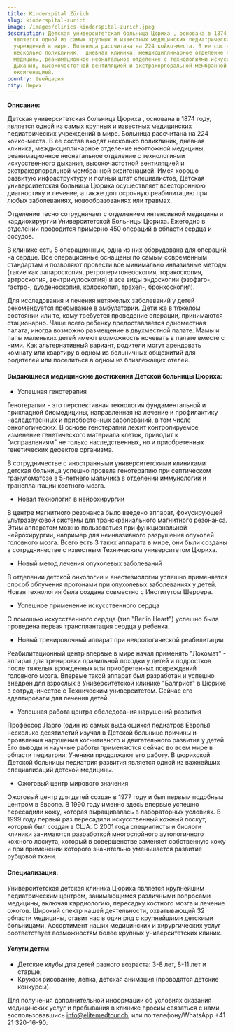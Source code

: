 ```yaml
---
title: Kinderspital Zürich
slug: kinderspital-zurich
image: /images/clinics-kinderspital-zurich.jpeg
description: Детская университетская больница Цюриха , основана в 1874 году,
  является одной из самых крупных и известных медицинских педиатрических
  учреждений в мире. Больница рассчитана на 224 койко-места. В ее состав входят
  несколько поликлиник,  дневная клиника, междисциплинарное отделение неотложной
  медицины, реанимационное неонатальное отделение с технологиями искусственного
  дыхания, высокочастотной вентиляцией и экстракорпоральной мембранной
  оксигенацией.
country: Швейцария
city: Цюрих
---
```


**Описание:**

Детская университетская больница Цюриха , основана в 1874 году, является одной из самых крупных и известных медицинских педиатрических учреждений в мире. Больница рассчитана на 224 койко-места. В ее состав входят несколько поликлиник, дневная клиника, междисциплинарное отделение неотложной медицины, реанимационное неонатальное отделение с технологиями искусственного дыхания, высокочастотной вентиляцией и экстракорпоральной мембранной оксигенацией. Имея хорошо развитую инфраструктуру и полный штат специалистов, Детская университетская больница Цюриха осуществляет всестороннюю диагностику и лечение, а также долгосрочную реабилитацию при любых заболеваниях, новообразованиях или травмах.

Отделение тесно сотрудничает с отделением интенсивной медицины и кардиохирургии Университетской Больницы Цюриха. Ежегодно в отделении проводится примерно 450 операций в области сердца и сосудов.

В клинике есть 5 операционных, одна из них оборудована для операций на сердце. Все операционные оснащены по самым современным стандартам и позволяют провести все минимально инвазивные методы (такие как лапароскопия, ретроперитонеоскопия, торакоскопия, артроскопия, вентрикулоскопия) и все виды эндоскопии (эзофаго-, гастро-, дуоденоскопия, колоскопия, трахея-, бронхоскопия).

Для исследования и лечения нетяжелых заболеваний у детей рекомендуется пребывание в амбулатории. Дети же в тяжелом состоянии или те, кому требуется проведение операции, принимаются стационарно. Чаще всего ребенку предоставляется одноместная палата, иногда возможно размещение в двухместной палате. Мамы и папы маленьких детей имеют возможность ночевать в палате вместе с ними. Как альтернативный вариант, родители могут арендовать комнату или квартиру в одном из больничных общежитий для родителей или поселиться в одном из близлежащих отелей.

#### Выдающиеся медицинские достижения Детской больницы Цюриха:

- Успешная генотерапия

Генотерапии - это перспективная технология фундаментальной и прикладной биомедицины, направленная на лечение и профилактику наследственных и приобретенных заболеваний, в том числе онкологических. В основе генотерапии лежит контролируемое изменение генетического материала клеток, приводит к "исправлениям" не только наследственных, но и приобретенных генетических дефектов организма.

В сотрудничестве с иностранными университетскими клиниками детская больница успешно провела генотерапию при септическом грануломатозе в 5-летнего мальчика в отделении иммунологии и трансплантации костного мозга.

- Новая технология в нейрохирургии

В центре магнитного резонанса было введено аппарат, фокусирующей ультразвуковой системы для транскраниального магнитного резонанса. Этим аппаратом можно пользоваться при функциональной нейрохирургии, например для неинвазивного разрушения опухолей головного мозга. Всего есть 3 таких аппарата в мире, они были созданы в сотрудничестве с известным Техническим университетом Цюриха.

- Новый метод лечения опухолевых заболеваний

В отделении детской онкологии и анестезиологии успешно применяется способ облучения протонами при опухолевых заболеваниях у детей. Новая технология была создана совместно с Институтом Шеррера.

- Успешное применение искусственного сердца

С помощью искусственного сердца (тип "Berlin Heart") успешно была проведена первая трансплантация сердца у ребенка.

- Новый тренировочный аппарат при неврологической реабилитации

Реабилитационный центр впервые в мире начал применять "Локомат" - аппарат для тренировки правильной походки у детей и подростков после тяжелых врожденных или приобретенных повреждений головного мозга. Впервые такой аппарат был разработан и успешно внедрен для взрослых в Университетской клинике "Балгрист" в Цюрихе в сотрудничестве с Техническим университетом. Сейчас его адаптировали для лечения детей.

- Успешная работа центра обследования нарушений развития

Профессор Ларго (один из самых выдающихся педиатров Европы) несколько десятилетий изучал в Детской больнице причины и проявления нарушения когнитивного и двигательного развития у детей. Его выводы и научные работы применяются сейчас во всем мире в области педиатрии. Ученики продолжают его работу. В цюрихской Детской больницы педиатрия развития является одной из важнейших специализаций детской медицины.

- Ожоговый центр мирового значения

Ожоговый центр для детей создан в 1977 году и был первым подобным центром в Европе. В 1990 году именно здесь впервые успешно пересадили кожу, которая выращивалась в лабораторных условиях. В 1999 году первый раз пересадили искусственный кожный лоскут, который был создан в США. С 2001 года специалисты и биологи клиники занимаются разработкой многослойного аутологичного кожного лоскута, который в совершенстве заменяет собственную кожу и при применении которого значительно уменьшается развитие рубцовой ткани.

#### Специализация:

Университетская детская клиника Цюриха является крупнейшим педиатрическим центром, занимающимся различными вопросами медицины, включая кардиологию, пересадку костного мозга и лечение ожогов. Широкий спектр нашей деятельности, охватывающий 32 области медицины, ставит нас в один ряд с крупнейшими детскими больницами. Ассортимент наших медицинских и хирургических услуг соответствует возможностям более крупных университетских клиник.

#### Услуги детям

- Детские клубы для детей разного возраста: 3-8 лет, 8-11 лет и старше;
- Кружки рисование, лепка, детская анимация (проводятся детские конкурсы).

Для получения дополнительной информации об условиях оказания медицинских услуг и пребывания в клинике просим связаться с нами, воспользовавшись [info@elitemedtour.ch](mailto:info@elitemedtour.ch), или по телефону/WhatsApp +41 21 320-16-90.
